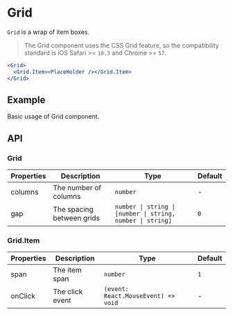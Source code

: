 # Grid

`Grid` is a wrap of item boxes.

> The Grid component uses the CSS Grid feature, so the compatibility standard is iOS Safari >= `10.3` and Chrome >= `57`.

```jsx
<Grid>
  <Grid.Item><PlaceHolder /></Grid.Item>
</Grid>
```

## Example

Basic usage of Grid component.

<Demo src="../../components/grid/demo/Example.tsx" />

## API

### Grid

Properties | Description | Type | Default
-----------|------------|------|--------
| columns | The number of columns | `number` | - |
| gap     | The spacing between grids | `number \| string \| [number \| string, number \| string]` | `0` |

### Grid.Item

Properties | Description | Type | Default
-----------|------------|------|--------
| span    | The item span | `number` | `1` |
| onClick | The click event | `(event: React.MouseEvent) => void` | - |
